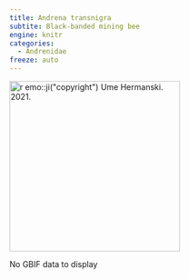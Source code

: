 ```yaml
---
title: Andrena transnigra
subtite: Black-banded mining bee
engine: knitr
categories:
  - Andrenidae
freeze: auto
---
```

[![`r emo::ji("copyright")` Ume Hermanski. 2021.](/files/no_bee.png){height=300}](https://inaturalist.ca/observations/74647139)

No GBIF data to display
